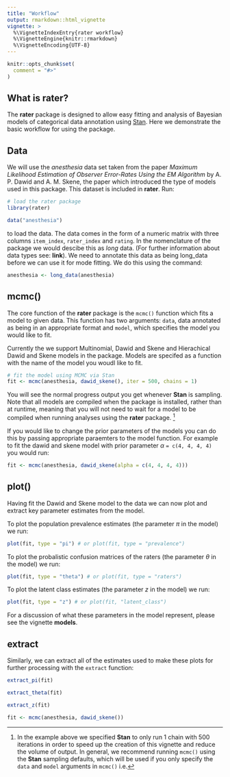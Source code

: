 ```yaml
---
title: "Workflow"
output: rmarkdown::html_vignette
vignette: >
  %\VignetteIndexEntry{rater workflow}
  %\VignetteEngine{knitr::rmarkdown}
  %\VignetteEncoding{UTF-8}
---
```


```r
knitr::opts_chunk$set(
  comment = "#>"
)
```

## What is rater?

The **rater** package is designed to allow easy fitting and analysis of
Bayesian models of categorical data annotation using
[Stan](http://mc-stan.org/). Here we demonstrate the basic workflow for using
the package.

## Data

We will use the *anesthesia* data set taken from the paper *Maximum Likelihood
Estimation of Observer Error-Rates Using the EM Algorithm* by A. P. Dawid and
A. M. Skene, the paper which introduced the type of models used in this
package. This dataset is included in **rater**. Run:

```r
# load the rater package
library(rater)

data("anesthesia")
```

to load the data. The data comes in the form of a numeric matrix with three columns
`item_index`, `rater_index` and `rating`. In the nomenclature of the package we would 
descibe this as *long* data. (For further information about data types see: __link__).
We need to annotate this data as being long_data before we can use it for mode fitting.
We do this using the command:

```r
anesthesia <- long_data(anesthesia)
```

## mcmc()

The core function of the **rater** package is the `mcmc()` function which fits a model 
to given data. This function has two arguments: `data`, data annotated as being in 
an appropriate format and `model`, which specifies the model you would like to fit. 

Currently the we support Multinomial, Dawid and Skene and Hierachical Dawid and Skene models
in the package. Models are specifed as a function with the name of the model you woudl 
like to fit. 

```r
# fit the model using MCMC via Stan 
fit <- mcmc(anesthesia, dawid_skene(), iter = 500, chains = 1)
```

You will see the normal progress output you get whenever **Stan** is sampling.
Note that all models are compiled when the package is installed, rather than at
runtime, meaning that you will not need to wait for a model to be compiled when
running analyses using the **rater** package. [^1]

If you would like to change the prior parameters of the models you can do this 
by passing appropriate paraemters to the model function. For example to fit the 
dawid and skene model with prior parameter $\alpha$ `= c(4, 4, 4, 4)` you would run:

```r
fit <- mcmc(anesthesia, dawid_skene(alpha = c(4, 4, 4, 4)))
```

## plot()

Having fit the Dawid and Skene model to the data we can now plot and extract key 
parameter estimates from the model. 

To plot the population prevalence estimates (the parameter $\pi$ in the model) we run:

```r
plot(fit, type = "pi") # or plot(fit, type = "prevalence")
```

To plot the probalistic confusion matrices of the raters (the parameter $\theta$ in the model) we run:

```r
plot(fit, type = "theta") # or plot(fit, type = "raters")
```

To plot the latent class estimates (the parameter $z$ in the model) we run:

```r
plot(fit, type = "z") # or plot(fit, "latent_class")
```

For a discussion of what these parameters in the model represent, please see the vignette __models__.

## extract

Similarly, we can extract all of the estimates used to make these plots for further 
processing with the `extract` function:

```r
extract_pi(fit)

extract_theta(fit)

extract_z(fit)
```

[^1]: In the example above we specified **Stan** to only run 1 chain
with 500 iterations in order to speed up the creation of this vignette and
reduce the volume of output. In general, we recommend running `mcmc()` using
the **Stan** sampling defaults, which will be used if you only specify the
`data` and `model` arguments in `mcmc()` i.e.

```r
fit <- mcmc(anesthesia, dawid_skene())
```
